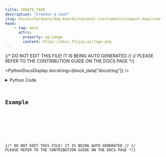 ```yaml
---
title: CREATE_TASK
description: "Creates a task"
slug: blocks/hardware/daq-boards/national-instruments/compact-daq/create-task
head:
    - tag: meta
      attrs:
        property: og:image
        content: https://docs.flojoy.ai/logo.png
---
```


{/* DO NOT EDIT THIS FILE! IT IS BEING AUTO GENERATED */}
{/* PLEASE REFER TO THE CONTRIBUTION GUIDE ON THE DOCS PAGE */}


<PythonDocsDisplay docstring={block_data["docstring"]} />
<details>
<summary>Python Code</summary>



<Code code={pythonCode} lang="py" wrap theme="dracula" />

[Find this Flojoy Block on GitHub](https://github.com/flojoy-ai/blocks/blob/main/blocks/HARDWARE/DAQ_BOARDS/NATIONAL_INSTRUMENTS/COMPACT_DAQ/CREATE_TASK/CREATE_TASK.py)

</details>

## Example


<GetHelpWidget />


<AppDisplay app={app} blockName="CREATE_TASK" client:visible />


<Example />

{/* DO NOT EDIT THIS FILE! IT IS BEING AUTO GENERATED */}
{/* PLEASE REFER TO THE CONTRIBUTION GUIDE ON THE DOCS PAGE */}
